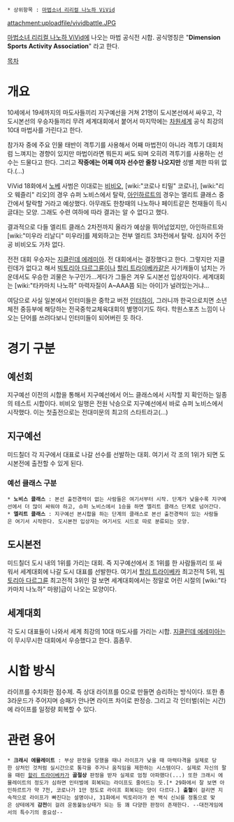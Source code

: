  * 상위항목 : [[마법소녀 리리컬 나노하 ViVid]]


attachment:uploadfile/vividbattle.JPG

[[마법소녀 리리컬 나노하 ViVid]]에 나오는 마법 공식전 시합. 공식명칭은 "'''Dimension Sports Activity Association'''" 라고 한다. 

[[목차]]
= 개요 =
10세에서 19세까지의 마도사들끼리 지구예선을 거쳐 21명이 도시본선에서 싸우고, 각 도시본선의 우승자들끼리 무려 세계대회에서 붙어서 마지막에는 [[차원세계]] 공식 최강의 10대 마법사를 가린다고 한다.

참가자 중에 주요 인물 태반이 격투기를 사용해서 어째 마법전이 아니라 격투기 대회처럼 느껴지는 경향이 있지만 마법이라면 뭐든지 써도 되며 오히려 격투기를 사용하는 선수는 드물다고 한다. 그리고 '''작중에는 어째 여자 선수만 줄창 나오지만''' 성별 제한 따위 없다.(...)

ViVid 18화에서 [[노베]] 사범은 이대로는 [[비비오]], [wiki:"코로나 티밀" 코로나], [wiki:"리오 웨즐리" 리오]의 경우 슈퍼 노비스에서 탈락, [[아인하르트 스트라토스|아인하르트]]의 경우는 엘리트 클래스 중간에서 탈락할 거라고 예상했다. 아무래도 한창때의 나노하나 페이트같은 천재들이 득시글대는 모양. 그래도 수련 여하에 따라 결과는 알 수 없다고 했다.

결과적으로 다들 엘리트 클래스 2차전까지 올라가 예상을 뛰어넘었지만, 아인하르트와 [wiki:"미우라 리날디" 미우라]를 제외하고는 전부 엘리트 3차전에서 탈락. 심지어 주인공 비비오도 가차 없다.

전전 대회 우승자는 [[지클린데 에레미아]]. 전 대회에서는 결장했다고 한다. 그렇지만 지클린데가 없다고 해서 [[빅토리아 다르그륜]]이나 [[할리 트라이베카]]같은 사기캐들이 넘치는 가운데서도 우승한 괴물은 누구인가...게다가 그들은 겨우 도시본선 입상자이다. 세계대회는 [wiki:"타카마치 나노하" 마력자질이 A~AAA쯤 되는 아이]가 널려있는거냐...

여담으로 사실 일본에서 인터미들은 중학교 버전 [[인터하이]], 그러니까 한국으로치면 소년체전 중등부에 해당하는 전국중학교체육대회의 별명이기도 하다. 학원스포츠 느낌이 나오는 단어를 쓰려다보니 인터미들이 되어버린 듯 하다.

= 경기 구분 =
== 예선회 == 
지구예선 이전의 시합을 통해서 지구예선에서 어느 클래스에서 시작할 지 확인하는 일종의 테스트 시합이다. 비비오 일행은 전원 낙승으로 지구예선에서 바로 슈퍼 노비스에서 시작했다. 이는 첫출전으로는 전대미문의 최고의 스타트라고(...)
== 지구예선 ==
미드칠더 각 지구에서 대표로 나갈 선수를 선발하는 대회. 여기서 각 조의 1위가 되면 도시본전에 출전할 수 있게 된다.
=== 예선 클래스 구분 ===
 * '''노비스 클래스''' : 본선 출전경력이 없는 사람들은 여기서부터 시작. 단계가 낮을수록 지구예선에서 더 많이 싸워야 하고, 슈퍼 노비스에서 1승을 하면 엘리트 클래스 단계로 넘어간다.
 * '''엘리트 클래스''' : 지구예선 본시합을 하는 단계의 클래스로 본선 출전경력이 있는 사람들은 여기서 시작한다. 도시본전 입상자는 여기서도 시드로 따로 분류되는 모양.
== 도시본전 ==
미드칠더 도시 내의 1위를 가리는 대회. 즉 지구예선에서 조 1위를 한 사람들끼리 또 싸워서 세계대회에 나갈 도시 대표를 선발한다. 여기서 [[할리 트라이베카]] 최고전적 5위, [[빅토리아 다르그륜]] 최고전적 3위인 걸 보면 세계대회에서는 정말로 어린 시절의 [wiki:"타카마치 나노하" 마왕]급이 나오는 모양이다.
== 세계대회 ==
각 도시 대표들이 나와서 세계 최강의 10대 마도사를 가리는 시합. [[지클린데 에레미아]]는 이 무시무시한 대회에서 우승했다고 한다. 흠좀무.

= 시합 방식 =
라이프를 수치화한 점수제. 즉 상대 라이프를 0으로 만들면 승리하는 방식이다. 또한 총 3라운드가 주어지며 승패가 안나면 라이프 차이로 판정승. 그리고 각 인터벌(쉬는 시간)에 라이프를 일정량 회복할 수 있다.

= 관련 용어 =
 * '''크래시 에뮬레이트''' : 부상 판정을 당했을 때나 라이프가 낮을 때 마력타격을 실제로 당한 상처인 것처럼 실시간으로 통각을 주거나 움직임을 제한하는 시스템이다. 실제로 자신의 팔을 때린 [[할리 트라이베카]]가 '''골절상''' 판정을 받자 실제로 엄청 아파했다(...) 또한 크래시 에뮬레이트의 정도가 심하면 인터벌에 회복되는 라이프도 줄어드는 듯.[* 29화에서 잘 보면 아인하르트가 약 7천, 코로나가 1만 정도로 라이프 회복되는 양이 다르다.] '''출혈'''이 걸리면 지속적으로 라이프가 빠진다는 설명이나, 31화에서 빅토리아가 쓴 백식 신뇌를 정통으로 맞은 샹테에게 '''감전'''이 걸려 운동불능상태가 되는 등 꽤 다양한 판정이 존재한다. --대전게임에서의 특수기의 중요성-- 
